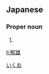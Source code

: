 ==Japanese==
{{ja-kanjitab|郁|雄}}

===Proper noun===
{{ja-pos|proper|いくお}}

# {{given name|male|lang=ja}}

[[Category:Japanese male given names|いくお]]

[[li:郁雄]]